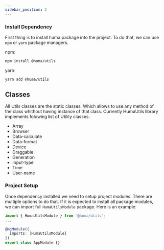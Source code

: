 ```yaml
---
sidebar_position: 2
---
```


### Install Dependency 

First thing is to install huma package into the project. To do that, we can use `npm` or `yarn` package managers.

npm:
```bash
npm install @huma/utils
```

yarn:
```bash
yarn add @huma/utils
```

## Classes

All Utils classes are the static classes. Which allows to use any method of the class whithout having instance of that class.
Currently HumaUtils library implements folowing list of Utility classes:

- Array
- Browser
- Data-calculate
- Data-format
- Device
- Draggable
- Generation
- Input-type
- Time
- User-name


### Project Setup

Once dependency installed we need to setup project modules. There are multiple options to do that.
If it is expected to install all package modules, we can import full `HumaUtilsModule` package. Here is an example:

```typescript
import { HumaUtilsModule } from '@huma/utils';
...

@NgModule({
  imports: [HumaUtilsModule]
})
export class AppModule {}
```
